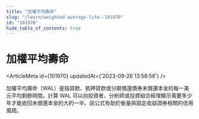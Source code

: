 ```yaml
---
title: "加權平均壽命"
slug: "/learn/weighted-average-life--101970"
id: "101970"
hide_table_of_contents: true
---
```



# 加權平均壽命

<ArticleMeta id={101970} updatedAt={'2023-09-26 13:58:58'} />
<div className='border-solid border-b border-t-0 my-4 border-[var(--ifm-color-gray-300)]' />

加權平均壽命（WAL）是指貸款、抵押貸款或分期償還債券未償還本金的每一美元平均剩餘時間。計算 WAL 可以向投資者、分析師或投資組合經理顯示需要多少年才能收回未償還本金的大約一半。該公式有助於衡量與固定收益證券相關的信用風險。
